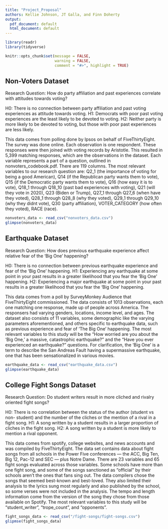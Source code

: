 ```yaml
---
title: "Project_Proposal"
authors: Kellie Johnson, JT Galla, and Finn Doherty
output:
  pdf_document: default
  html_document: default
---
```


```r
library(readr)
library(tidyverse)
```

```r
knitr::opts_chunk$set(message = FALSE, 
                      warning = FALSE, 
                      comment = "#>", highlight = TRUE)
```

## Non-Voters Dataset

Research Question: How do party affiliation and past experiences correlate with 
attitudes towards voting?

H0: There is no connection between party affiliation and past voting experiences
as attitude towards voting.
H1: Democrats with poor past voting experiences are the least likely to be 
devoted to voting.
H2: Neither party is more likely to be devoted to voting, but those with poor
past experiences are less likely.

This data comes from polling done by Ipsos on behalf of FiveThirtyEight. 
The survey was done online. Each observation is one respondent. These responses
were then joined with voting records by Aristotle. This resulted in 5,399 
matching responses, which are the observations in the dataset. Each variable 
represents a part of a question, outlined in nonvoters_codebook.pdf. There are
119 columns. The most relevant variables to our research question are: Q2_1 
(the importance of voting for being a good American), Q14 (if the Republican 
party wants them to vote), Q15 (if the Democratic party wants them to vote), Q16
(how easy it is to vote), Q18_1 through Q18_10 (past bad experiences with 
voting), Q21 (will they vote in 2020), Q23 (Biden or Trump), Q27_1 through Q27_6
(when have they voted), Q28_1 through Q28_8 (why they voted), Q29_1 through 
Q29_10 (why they didnt vote), Q30 (party affiliation), VOTER_CATEGORY (how often
they voted), RACE (race).

```r
nonvoters_data <- read_csv("nonvoters_data.csv")
glimpse(nonvoters_data)
```


## Earthquake Dataset

Research Question: How does previous earthquake experience affect relative fear
of the 'Big One' happening?

H0: There is no connection between previous earthquake experience and fear of
the 'Big One' happening.
H1: Experiencing any earthquake at some point in your past results in a greater
likelihood that you fear the 'Big One' happening.
H2: Experiencing a major earthquake at some point in your past results in a 
greater likelihood that you fear the 'Big One' happening.

This data comes from a poll by SurveyMonkey Audience that FiveThirtyEight 
commissioned. The data consists of 1013 observations, each one matching one 
response, made up of people across America. The responsers had varying genders,
locations, income level, and ages. The dataset also consists of 11 variables,
some demographic like the varying parameters aforementioned, and others specific
to earthquake data, such as previous experience and fear of 'The Big One' 
happening. The most relevant variables to this study will be the "How worried 
are you about the 'Big One,' a massive, catastrophic earthquake?" and the
"Have you ever experienced an earthquake?" questions. For clarification, the 
'Big One' is a term to describe the San Andreas Fault having a supermassive
earthquake, one that has been sensationalized in various movies. 

```r
earthquake_data <- read_csv("earthquake_data.csv")
glimpse(earthquake_data)
```

## College Fight Songs Dataset 

Research Question: Do student writers result in more cliched and rivalry
oriented fight songs?

H0: There is no correlation between the status of the author (student vs non-
student) and the number of the cliches or the mention of a rival in a fight song.
H1: A song written by a student results in a larger proportion of cliches in the 
fight song. 
H2: A song written by a student is more likely to mention a rival opponent. 

This data comes from spotify, college websites, and news accounts and was 
compiled by FiveThirtyEight. The data set contains data about fight songs from 
all schools in the Power Five conferences — the ACC, Big Ten, Big 12, Pac-12 and 
SEC — plus Notre Dame. There are 23 variables and 65 fight songs evaluated 
across those variables. Some schools have more than one fight song, and some of 
the songs sanctioned as “official” by their schools aren’t the ones that fans 
sing out. The data compilers chose the songs that seemed best-known and best-loved. 
They also limited their analysis to the lyrics sung most regularly and also 
published by the school, so some verses were not included in the analysis. The 
tempo and length information come from the version of the song they chose from 
those available on Spotify. The most relevant variables to this study will be
"student_writer", "trope_count", and "opponents". 

```r
fight_songs_data <- read_csv("/fight-songs/fight-songs.csv")
glipmse(fight_songs_data)
```


